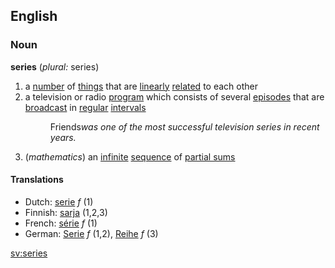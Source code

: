 ==English==
===Noun===
'''series''' (''plural:'' series)
# a [[number]] of [[thing]]s that are [[linear]]ly [[relate]]d to each other
# a television or radio [[program]] which consists of several [[episode]]s that are [[broadcast]] in [[regular]] [[interval]]s
#:Friends'' was one of the most successful television series in recent years.''
#(''mathematics'') an [[infinite]] [[sequence]] of [[partial sum]]s

====Translations====
*Dutch: [[serie]] ''f'' (1)
*Finnish: [[sarja]] (1,2,3)
*French: [[série]] ''f'' (1)
*German: [[Serie]] ''f'' (1,2), [[Reihe]] ''f'' (3)

[[sv:series]]